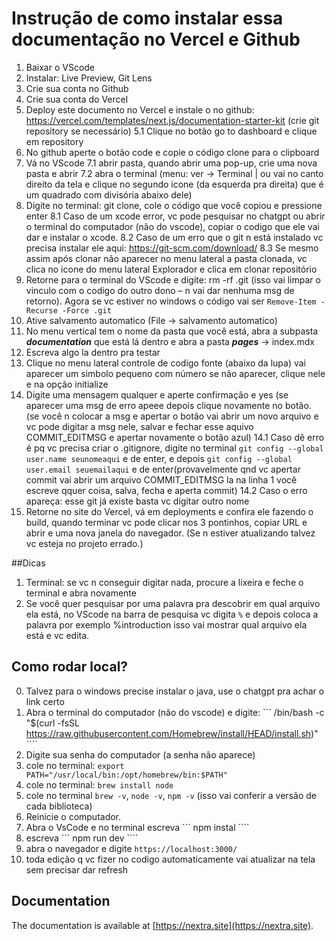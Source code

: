 # Instrução de como instalar essa documentação no Vercel e Github
 
1. Baixar o VScode
2. Instalar: Live Preview, Git Lens
3. Crie sua conta no Github
4. Crie sua conta do Vercel
5. Deploy este documento no Vercel e instale o no github: https://vercel.com/templates/next.js/documentation-starter-kit (crie git repository se necessário)
5.1 Clique no botão go to dashboard e clique em repository
6. No github aperte o botão code e copie o código clone para o clipboard
7. Vá no VScode
7.1 abrir pasta, quando abrir uma pop-up, crie uma nova pasta e abrir
7.2 abra o terminal (menu: ver -> Terminal | ou vai no canto direito da tela e clique no segundo icone (da esquerda pra direita) que é um quadrado com divisória abaixo dele)
8. Digite no terminal: git clone, cole o código que você copiou e pressione enter
8.1 Caso de um xcode error, vc pode pesquisar no chatgpt ou abrir o terminal do computador (não do vscode), copiar o codigo que ele vai dar e instalar o xcode.
8.2 Caso de um erro que o git n está instalado vc precisa instalar ele aqui: https://git-scm.com/download/
8.3 Se mesmo assim após clonar não aparecer no menu lateral a pasta clonada, vc clica no icone do menu lateral Explorador e clica em clonar repositório
9. Retorne para o terminal do VScode e digite: rm -rf .git (isso vai limpar o vinculo com o codigo do outro dono – n vai dar nenhuma msg de retorno). Agora se vc estiver no windows o código vai ser ``` Remove-Item -Recurse -Force .git ```
10. Ative salvamento automatico (File -> salvamento automatico)
11. No menu vertical tem o nome da pasta que você está, abra a subpasta ***documentation*** que está lá dentro e abra a pasta ***pages*** -> index.mdx 
12. Escreva algo la dentro pra testar
13. Clique no menu lateral controle de codigo fonte (abaixo da lupa) vai aparecer um simbolo pequeno com número se não aparecer, clique nele e na opção initialize
14. Digite uma mensagem qualquer e aperte confirmação e yes (se aparecer uma msg de erro apeee depois clique novamente no botão. (se você n colocar a msg e apertar o botão vai abrir um novo arquivo e vc pode digitar a msg nele, salvar e fechar esse aquivo COMMIT_EDITMSG e apertar novamente o botão azul)
14.1 Caso dê erro é pq vc precisa criar o .gitignore, digite no terminal ```git config --global user.name seunomeaqui``` e de enter, e depois ```git config --global user.email seuemailaqui``` e de enter(provavelmente qnd vc apertar commit vai abrir um arquivo COMMIT_EDITMSG la na linha 1 você escreve qquer coisa, salva, fecha e aperta commit)
14.2 Caso o erro apareça: esse git já existe basta vc digitar outro nome 
15. Retorne no site do Vercel, vá em deployments e confira ele fazendo o build, quando terminar vc pode clicar nos 3 pontinhos, copiar URL e abrir e uma nova janela do navegador. (Se n estiver atualizando talvez vc esteja no projeto errado.)

##Dicas
1. Terminal: se vc n conseguir digitar nada, procure a lixeira e feche o terminal e abra novamente
2. Se você quer pesquisar por uma palavra pra descobrir em qual arquivo ela está, no VScode na barra de pesquisa vc digita ``` % ``` e depois coloca a palavra por exemplo %introduction isso vai mostrar qual arquivo ela está e vc edita.

## Como rodar local?
0. Talvez para o windows precise instalar o java, use o chatgpt pra achar o link certo
1. Abra o terminal do computador (não do vscode) e digite: ``` /bin/bash -c "$(curl -fsSL https://raw.githubusercontent.com/Homebrew/install/HEAD/install.sh)" ````
2. Digite sua senha do computador (a senha não aparece)
3. cole no terminal: ``` export PATH="/usr/local/bin:/opt/homebrew/bin:$PATH" ```
4. cole no terminal: ``` brew install node ```
5. cole no terminal ``` brew -v ```, ``` node -v ```, ``` npm -v ``` (isso vai conferir a versão de cada biblioteca)
6. Reinicie o computador.
2. Abra o VsCode e no terminal escreva ``` npm instal ````
2. escreva ``` npm run dev ````
3. abra o navegador e digite ```https://localhost:3000/```
4. toda edição q vc fizer no codigo automaticamente vai atualizar na tela sem precisar dar refresh

## Documentation

The documentation is available at [https://nextra.site](https://nextra.site).

